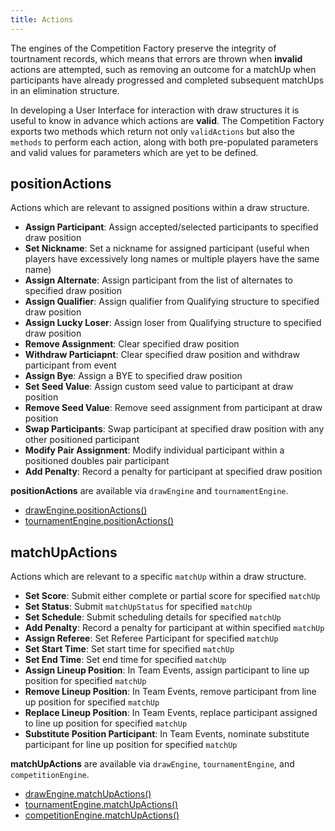 ```yaml
---
title: Actions
---
```


The engines of the Competition Factory preserve the integrity of tourtnament records,
which means that errors are thrown when **invalid** actions are attempted, such as removing an outcome for a matchUp
when participants have already progressed and completed subsequent matchUps in an elimination structure.

In developing a User Interface for interaction with draw structures it is useful to know in advance which actions are **valid**.
The Competition Factory exports two methods which return not only `validActions` but also the `methods` to perform each action,
along with both pre-populated parameters and valid values for parameters which are yet to be defined.

## positionActions

Actions which are relevant to assigned positions within a draw structure.

- **Assign Participant**: Assign accepted/selected participants to specified draw position
- **Set Nickname**: Set a nickname for assigned participant (useful when players have excessively long names or multiple players have the same name)
- **Assign Alternate**: Assign participant from the list of alternates to specified draw position
- **Assign Qualifier**: Assign qualifier from Qualifying structure to specified draw position
- **Assign Lucky Loser**: Assign loser from Qualifying structure to specified draw position
- **Remove Assignment**: Clear specified draw position
- **Withdraw Particiapnt**: Clear specified draw position and withdraw participant from event
- **Assign Bye**: Assign a BYE to specified draw position
- **Set Seed Value**: Assign custom seed value to participant at draw position
- **Remove Seed Value**: Remove seed assignment from participant at draw position
- **Swap Participants**: Swap participant at specified draw position with any other positioned participant
- **Modify Pair Assignment**: Modify individual participant within a positioned doubles pair participant
- **Add Penalty**: Record a penalty for participant at specified draw position

**positionActions** are available via `drawEngine` and `tournamentEngine`.

- [drawEngine.positionActions()](/docs/apis/draw-engine-api#positionactions)
- [tournamentEngine.positionActions()](/docs/apis/tournament-engine-api#positionactions)

## matchUpActions

Actions which are relevant to a specific `matchUp` within a draw structure.

- **Set Score**: Submit either complete or partial score for specified `matchUp`
- **Set Status**: Submit `matchUpStatus` for specified `matchUp`
- **Set Schedule**: Submit scheduling details for specified `matchUp`
- **Add Penalty**: Record a penalty for participant at within specified `matchUp`
- **Assign Referee**: Set Referee Participant for specified `matchUp`
- **Set Start Time**: Set start time for specified `matchUp`
- **Set End Time**: Set end time for specified `matchUp`
- **Assign Lineup Position**: In Team Events, assign participant to line up position for specified `matchUp`
- **Remove Lineup Position**: In Team Events, remove participant from line up position for specified `matchUp`
- **Replace Lineup Position**: In Team Events, replace participant assigned to line up position for specified `matchUp`
- **Substitute Position Participant**: In Team Events, nominate substitute participant for line up position for specified `matchUp`

**matchUpActions** are available via `drawEngine`, `tournamentEngine`, and `competitionEngine`.

- [drawEngine.matchUpActions()](/docs/apis/draw-engine-api#matchupactions)
- [tournamentEngine.matchUpActions()](/docs/apis/tournament-engine-api#matchupactions)
- [competitionEngine.matchUpActions()](/docs/apis/competition-engine-api#matchupactions)

